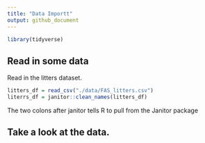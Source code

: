 ```yaml
---
title: "Data Importt"
output: github_document
---
```


```r
library(tidyverse)
```

## Read in some data

Read in the litters dataset. 

```r
litters_df = read_csv("./data/FAS_litters.csv")
literrs_df = janitor::clean_names(litters_df)
```

The two colons after janitor tells R to pull from the Janitor package 


## Take a look at the data.

```r

```

